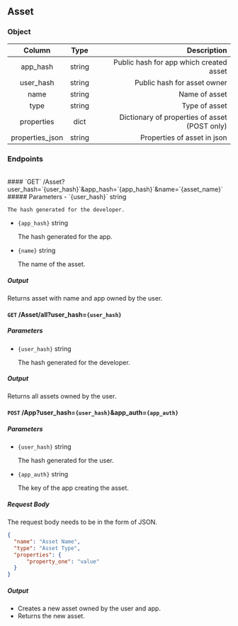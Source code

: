 ## Asset

### Object

| Column            |  Type  |               Description                     |
| :---------------: | :----: | ---------------------------------------------:|
| app_hash          | string |       Public hash for app which created asset |
| user_hash         | string |                   Public hash for asset owner |
| name              | string |                                 Name of asset |
| type              | string |                                 Type of asset |
| properties        | dict   | Dictionary of properties of asset (POST only) |
| properties_json   | string |                   Properties of asset in json |

### Endpoints
<br />
#### `GET` /Asset?user_hash=`{user_hash}`&app_hash=`{app_hash}`&name=`{asset_name}`
##### Parameters
- `{user_hash}` string
    
    The hash generated for the developer.

- `{app_hash}` string

    The hash generated for the app.

- `{name}` string

    The name of the asset.
    
##### Output
Returns asset with name and app owned by the user.

#### `GET` /Asset/all?user_hash=`{user_hash}`
##### Parameters
- `{user_hash}` string
    
    The hash generated for the developer.
##### Output
Returns all assets owned by the user.

#### `POST` /App?user_hash=`{user_hash}`&app_auth=`{app_auth}`
##### Parameters
- `{user_hash}` string
    
    The hash generated for the user.

- `{app_auth}` string

    The key of the app creating the asset.
##### Request Body
The request body needs to be in the form of JSON.
```json
{
  "name": "Asset Name",
  "type": "Asset Type",
  "properties": {
      "property_one": "value"
  }
}
```
##### Output
- Creates a new asset owned by the user and app.
- Returns the new asset.